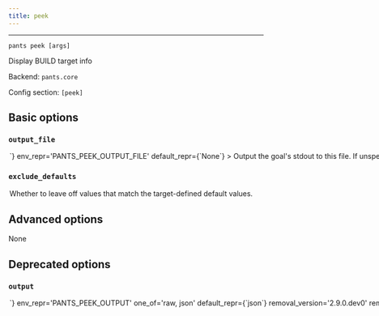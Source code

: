 ```yaml
---
title: peek
---
```



---

```
pants peek [args]
```

Display BUILD target info

Backend: <span className="color--primary">`pants.core`</span>

Config section: <span className="color--primary">`[peek]`</span>

<span className={styles.options}>

## Basic options

### `output_file`

<Option
  cli_repr={`--peek-output-file=<path>`}
  env_repr='PANTS_PEEK_OUTPUT_FILE'
  default_repr={`None`}
>
Output the goal&#x27;s stdout to this file. If unspecified, outputs to stdout.
</Option>

### `exclude_defaults`

<Option
  cli_repr={`--[no-]peek-exclude-defaults`}
  env_repr='PANTS_PEEK_EXCLUDE_DEFAULTS'
  default_repr={`False`}
>
Whether to leave off values that match the target-defined default values.
</Option>

## Advanced options

None

## Deprecated options

### `output`

<Option
  cli_repr={`--peek-output=<OutputOptions>`}
  env_repr='PANTS_PEEK_OUTPUT'
  one_of='raw, json'
  default_repr={`json`}
  removal_version='2.9.0.dev0'
  removal_hint={'Output will always be JSON. If you need the raw BUILD file contents, look at it directly!'}
>
Which output style peek should use: `json` will show each target as a seperate entry, whereas `raw` will simply show the original non-normalized BUILD files.
</Option>

</span>